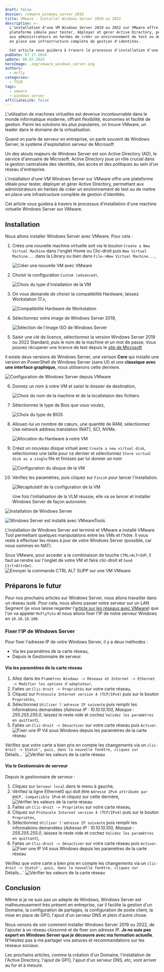 ```yaml
---
draft: false
dossier: /vmware_windows_server_2019
title: VMware - Installer Windows Server 2019 ou 2022
description: >-
  L'installation d'une VM Windows Server 2019 ou 2022 sur VMware offre une
  plateforme idéale pour tester, déployer et gérer Active Directory, permettant
  aux administrateurs en herbes de créer un environnement de test ou de mettre
  en place une infrastructure complète de gestion d'identités.

  Cet article vous guidera à travers le processus d'installation d'une machine virtuelle Windows Server sur VMware.
pubDate: 07.17.2024
upDate: 08.07.2024
heroImage: .img/vmware_windows_server.png
authors:
  - mcfly
categories:
  - TSSR
tags:
  - vmware
  - windows-server
affiliateLink: false
---
```


L'utilisation de machines virtuelles est devenue incontournable dans le monde informatique moderne, offrant flexibilité, économies et facilité de gestion. Parmi les solutions les plus populaires, on trouve VMware, un leader dans le domaine de la virtualisation.

Quand on parle de serveur en entreprise, on parle souvent de Windows Server, le système d'exploitation serveur de Microsoft

Un des atouts majeurs de Windows Server est son Active Directory (AD), le service d'annuaire de Microsoft. Active Directory joue un rôle crucial dans la gestion centralisée des identités, des accès et des politiques au sein d'un réseau d'entreprise. 

L'installation d'une VM Windows Server sur VMware offre une plateforme idéale pour tester, déployer et gérer Active Directory, permettant aux administrateurs en herbes de créer un environnement de test ou de mettre en place une infrastructure complète de gestion d'identités.

Cet article vous guidera à travers le processus d'installation d'une machine virtuelle Windows Server sur VMware.

## Installation

Nous allons installer Windows Server avec VMware. Pour cela :

1. Créez une nouvelle machine virtuelle soit via le bouton `Create a New Virtual Machine` dans l'onglet Home ou Clic-droit puis `New Virtual Machine...` dans la Library ou bien dans `File->New Virtual Machine...`,

   ![Créer une nouvelle VM avec VMware](.img/vmware_interface.png "Créer une nouvelle VM avec VMware")
2. Choisir la configuration `Custom (advanced)`,

   ![Choix du type d'installation de la VM](.img/vmware_new_machine.png "Choix du type d'installation de la VM")
3. On vous demande de choisir la compatibilité Hardware, laissez Workstation 17.x,

   ![Compatibilité Hardware de Workstation](.img/vmware_new_machine_version.png "Compatibilité Hardware de Workstation")
4. Sélectionnez votre image de Windows Server 2019,

   ![Sélection de l'image ISO de Windows Server](.img/vmware_new_machine_os.png "Sélection de l'image ISO de Windows Server")
5. Saisir une clé de licence, sélectionnez la version Windows Server 2019 ou 2022 Standard, puis le nom de la machine et un mot de passe,
  <Alert type="info">Vous pouvez récuperer une licence de test depuis le [site de Microsoft](https://learn.microsoft.com/fr-fr/windows-server/get-started/kms-client-activation-keys?tabs=server2019%2Cwindows10ltsc%2Cversion1803%2Cwindows81#windows-server-ltsc)</Alert>

  <Alert type="info">Il existe deux versions de Windows Server, une verison **Core** qui installe une version en PowerShell de Windows Server (sans UI) et une **classique avec une interface graphique,** nous utiliserons cette derniere.</Alert>

![Configuration de Windows Server depuis VMware](.img/vmware_new_machine_key.png "Configuration de Windows Server depuis VMware")

6. Donnez un nom à votre VM et saisir le dossier de destination,

   ![Choix du nom de la machine et de la localistaion des fichiers](.img/vmware_new_machine_name_location.png "Choix du nom de la machine et de la localistaion des fichiers")
7. Sélectionnez le type de Bios que vous voulez,

   ![Choix du type de BIOS](.img/vmware_new_machine_bios.png "Choix du type de BIOS")
8. Allouez-lui un nombre de cœurs, une quantité de RAM, sélectionnez Use network address translation (NAT), SCI, NVMe.

   ![Allocation du Hardware à notre VM](.img/vmware_new_machine_cpu_ram_network_sci.png "Allocation du Hardware à notre VM")
9. Créez un nouveau disque virtuel avec `Create a new virtual disk`, sélectionnez une taille pour ce dernier et sélectionnez `Store virtual disk as a single` file et finissez par lui donner un nom

   ![Configuration du disque de la VM](.img/vmware_new_machine_disk_multi.png "Configuration du disque de la VM")
10. Vérifiez les paramètres, puis cliquez sur `Finish` pour lancer l'installation.

    ![Récapitulatif de la configuration de la VM](.img/vmware_new_machine_infos.png "Récapitulatif de la configuration de la VM")

    Une fois l'initialisation de la VLM réussie, elle va se lancer et installer Windows Server de façon autonome.

![Installation de Windows Server](.img/windows_server_2019_installation.png "Installation de Windows Server")

![Windows Server est installé avec VMwareTools](.img/windows_server_2019_vmware_tool.png "Windows Server est installé avec VMwareTools")

L'installation de Windows Server est terminé et VMware a installé VMware Tool permettant quelques manipulations entre les VMs et l'hôte. Il vous reste à effectuer les mises à jour de votre Windows Server (possible, car nous sommes en NAT).

<Alert type="info">Sous VMware, pour acceder a la combinaison de touche `CTRL+ALT+SUP`, il faut se rendre sur l'onglet de votre VM et faire clic-droit et `Send Ctrl+Alt+Del`. ![Envoyer la commande CTRL ALT SUPP sur une VM VMware](.img/acces_ctrl_alt_sup.png)</Alert>

## Préparons le futur
Pour nos prochains articles sur Windows Server, nous allons travailler dans un réseau isolé. Pour cela, nous allons passer notre serveur sur un LAN Segment (je vous laisse regarder l'[article sur les réseaux avec VMware](/blog/vmware_gestion_reseaux/)) que l'on va appeler `McFlyTuto` et nous allons fixer l'IP de notre serveur Windows en `10.10.10.100`.

### Fixer l'IP de Windows Server
Pour fixer l'adresse IP de votre Windows Server, il y a deux méthodes :
* Via les paramètres de la carte réseau,
* Depuis le Gestionnaire de serveur.

#### Via les paramètres de la carte réseau
1. Allez dans les `Pramètres Windows -> Réseaux et Internet -> Ethernet -> Modifier les options d'adaptateur`,
1. Faites un `Clic-droit -> Propriétés` sur votre carte réseau,
1. Cliquez sur `Protocole Internet version 4 (TCP/IPv4)` puis sur le bouton `Propriétés`,
1. Sélectionnez `Utiliser l'adresse IP suivante` puis remplir les informations demandées (*Adresse IP : 10.10.10.100, Masque : 255.255.255.0*, laissez le reste vide et cochez `Validez les paramètres en quittant`),
1. Faites un `Clic-droit -> Désactiver` sur votre carte réseau puis `Activer`.
![Fixer une IP V4 sous Windows depuis les paramètres de la carte réseau](.img/fixer_ipv4_windows_via_carte_reseau.png)

Vérifiez que votre carte a bien pris en compte les changements via un `clic-droit -> Statut', puis, dans la nouvelle fenêtre, cliquez sur `Détails...`
![Vérifier les valeurs de la carte réseau](.img/valeur_carte_reseau_via_proprietes.png)

#### Via le Gestionnaire de serveur
Depuis le gestionnaire de serveur :
1. Cliquez sur `Serveur local` dans le menu à gauche,
1. Vérifiez la ligne Ethernet0 qui doit être `Adresse IPv4 attribuée par DHCP, Compatiible IPv6` et cliquez sur cette dernière,
![Vérifier les valeurs de la carte réseau](.img/fixer_ipv4_windows_via_gestionnaire_serveur.png)
1. Faites un `Clic-droit -> Propriétés` sur votre carte réseau,
1. Cliquez sur `Protocole Internet version 4 (TCP/IPv4)` puis sur le bouton `Propriétés`,
1. Sélectionnez `Utiliser l'adresse IP suivante` puis remplir les informations demandées (*Adresse IP : 10.10.10.100, Masque : 255.255.255.0*, laissez le reste vide et cochez `Validez les paramètres en quittant`),
1. Faites un `Clic-droit -> Désactiver` sur votre carte réseau puis `Activer`.
![Fixer une IP V4 sous Windows depuis les paramètres de la carte réseau](.img/fixer_ipv4_windows_via_carte_reseau.png)

Vérifiez que votre carte a bien pris en compte les changements via un `clic-droit -> Statut', puis, dans la nouvelle fenêtre, cliquez sur `Détails...`
![Vérifier les valeurs de la carte réseau](.img/valeur_carte_reseau_via_proprietes.png)

## Conclusion

Même si je ne suis pas un adepte de Windows, Windows Server est malheureusement très présent en entreprise, car il facilite la gestion d'un Domaine, la configuration de partages, la configuration de poste client, la mise en place de GPO, l'ajout d'un serveur DNS et plein d'autre chose.

Nous venons de voir comment installer Windows Server 2019 ou 2022, de l'ajouter à un réseau cloisonné et de fixer son adresse IP. **Je ne suis pas expert en Windows Server que je découvre avec ma formation actuelle**. N'hésitez pas à me partager vos astuces et recommandations sur les réseaux sociaux.

Les prochains articles, comme la création d'un Domaine, l'installation de l'Active Directory, l'ajout de GPO, l'ajout d'un serveur DNS, etc, vont arriver au fur et à mesure.